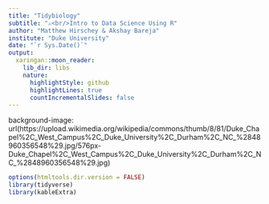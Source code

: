 ```yaml
---
title: "Tidybiology"
subtitle: "⚔<br/>Intro to Data Science Using R"
author: "Matthew Hirschey & Akshay Bareja"
institute: "Duke University"
date: "`r Sys.Date()`"
output:
  xaringan::moon_reader:
    lib_dir: libs
    nature:
      highlightStyle: github
      highlightLines: true
      countIncrementalSlides: false
---
```


background-image: url(https://upload.wikimedia.org/wikipedia/commons/thumb/8/81/Duke_Chapel%2C_West_Campus%2C_Duke_University%2C_Durham%2C_NC_%2848960356548%29.jpg/576px-Duke_Chapel%2C_West_Campus%2C_Duke_University%2C_Durham%2C_NC_%2848960356548%29.jpg)

```r
options(htmltools.dir.version = FALSE)
library(tidyverse)
library(kableExtra)
```
